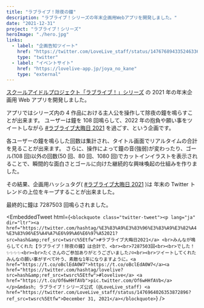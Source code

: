 ```yaml
---
title: "ラブライブ！除夜の鐘"
description: "ラブライブ！シリーズの年末企画用Webアプリを開発しました。"
date: "2021-12-31"
project: "ラブライブ！シリーズ"
heroImage: "./hero.jpg"
links:
  - label: "企画告知ツイート"
    href: "https://twitter.com/LoveLive_staff/status/1476768943352463362?s=20"
    type: "twitter"
  - label: "イベントサイト"
    href: "https://lovelive-app.jp/joya_no_kane"
    type: "external"
---
```



[スクールアイドルプロジェクト「ラブライブ！」シリーズ](https://lovelive-anime.jp/) の 2021 年の年末企画用 Web アプリを開発しました。

アプリではシリーズ内の 4 作品における主人公を操作して除夜の鐘を鳴らすことが出来ます。
ユーザーは鐘を 108 回鳴らして、2022 年の抱負や願い事をツイートしながら [#ラブライブ大晦日 2021](https://twitter.com/hashtag/%E3%83%A9%E3%83%96%E3%83%A9%E3%82%A4%E3%83%96%E5%A4%A7%E6%99%A6%E6%97%A52021?src=hashtag_click) を過ごす、という企画です。

各ユーザーの鐘を鳴らした回数は集計され、タイトル画面でリアルタイムの合計を見ることが出来ます。
さらに、操作によって鐘の音(強弱)が変わったり、ゴール(108 回)以外の回数(50 回、80 回、1080 回)でカットインイラストを表示されることで、瞬間的な面白さとゴールに向けた継続的な興味喚起の仕組みを作りました。

その結果、企画用ハッシュタグ( [#ラブライブ大晦日 2021](https://twitter.com/hashtag/%E3%83%A9%E3%83%96%E3%83%A9%E3%82%A4%E3%83%96%E5%A4%A7%E6%99%A6%E6%97%A52021?src=hashtag_click) )は 年末の Twitter トレンドの上位をキープすることが出来ました。

最終的に鐘は 7287503 回鳴らされました。

<EmbeddedTweet
  html={`<blockquote class="twitter-tweet"><p lang="ja" dir="ltr"><a href="https://twitter.com/hashtag/%E3%83%A9%E3%83%96%E3%83%A9%E3%82%A4%E3%83%96%E5%A4%A7%E6%99%A6%E6%97%A52021?src=hash&amp;ref_src=twsrc%5Etfw">#ラブライブ大晦日2021</a> <br>みんなが鳴らしてくれた【ラブライブ！除夜の鐘】は合計で、<br><br>7287503回<br><br>でした！✨✨✨✨<br><br>たくさんのご参加ありがとうございました♪☺️<br><br>ツイートしてくれたみんなの願い事がすべて叶う、素敵な1年になりますように。<a href="https://t.co/oBclEdA0W7">https://t.co/oBclEdA0W7</a><a href="https://twitter.com/hashtag/lovelive?src=hash&amp;ref_src=twsrc%5Etfw">#lovelive</a> <a href="https://t.co/Of6wHHfAVb">pic.twitter.com/Of6wHHfAVb</a></p>&mdash; ラブライブ！シリーズ公式 (@LoveLive_staff) <a href="https://twitter.com/LoveLive_staff/status/1476964026353872896?ref_src=twsrc%5Etfw">December 31, 2021</a></blockquote>`}
/>
